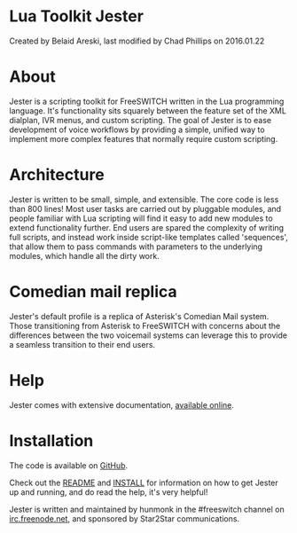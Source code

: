 
# Lua Toolkit Jester 

 Created by  Belaid Areski, last modified by  Chad Phillips on 2016.01.22

# About

Jester is a scripting toolkit for FreeSWITCH written in the Lua programming language. It's functionality sits squarely between the feature set of the XML dialplan, IVR menus, and custom scripting. The goal of Jester is to ease development of voice workflows by providing a simple, unified way to implement more complex features that normally require custom scripting.

# Architecture

Jester is written to be small, simple, and extensible. The core code is less than 800 lines! Most user tasks are carried out by pluggable modules, and people familiar with Lua scripting will find it easy to add new modules to extend functionality further. End users are spared the complexity of writing full scripts, and instead work inside script-like templates called 'sequences', that allow them to pass commands with parameters to the underlying modules, which handle all the dirty work.

# Comedian mail replica

Jester's default profile is a replica of Asterisk's Comedian Mail system. Those transitioning from Asterisk to FreeSWITCH with concerns about the differences between the two voicemail systems can leverage this to provide a seamless transition to their end users.

# Help

Jester comes with extensive documentation, [available online](http://thehunmonkgroup.github.io/jester/doc/).

# Installation

The code is available on [GitHub](https://github.com/thehunmonkgroup/jester).

Check out the [README](https://github.com/thehunmonkgroup/jester/blob/master/README.md) and [INSTALL](https://github.com/thehunmonkgroup/jester/blob/master/INSTALL.md) for information on how to get Jester up and running, and do read the help, it's very helpful!

Jester is written and maintained by hunmonk in the #freeswitch channel on [irc.freenode.net](http://irc.freenode.net), and sponsored by Star2Star communications.


